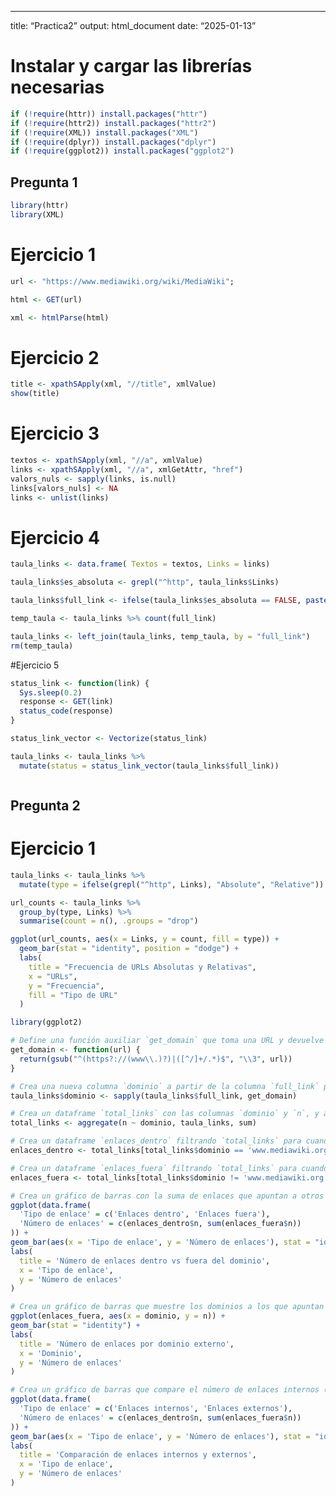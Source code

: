 ------------------------------------------------------------------------

title: "Practica2" output: html_document date: "2025-01-13"

# Instalar y cargar las librerías necesarias

```r
if (!require(httr)) install.packages("httr")
if (!require(httr2)) install.packages("httr2")
if (!require(XML)) install.packages("XML")
if (!require(dplyr)) install.packages("dplyr")
if (!require(ggplot2)) install.packages("ggplot2")
```

## Pregunta 1

```r
library(httr)
library(XML)
```

# Ejercicio 1

```r
url <- "https://www.mediawiki.org/wiki/MediaWiki";

html <- GET(url)

xml <- htmlParse(html)
```

# Ejercicio 2

```r
title <- xpathSApply(xml, "//title", xmlValue)
show(title)
```

# Ejercicio 3

```r
textos <- xpathSApply(xml, "//a", xmlValue)
links <- xpathSApply(xml, "//a", xmlGetAttr, "href")
valors_nuls <- sapply(links, is.null)
links[valors_nuls] <- NA
links <- unlist(links)
```

# Ejercicio 4

```r
taula_links <- data.frame( Textos = textos, Links = links)

taula_links$es_absoluta <- grepl("^http", taula_links$Links)

taula_links$full_link <- ifelse(taula_links$es_absoluta == FALSE, paste0("https://www.mediawiki.org", taula_links$Links), taula_links$Links )

temp_taula <- taula_links %>% count(full_link)

taula_links <- left_join(taula_links, temp_taula, by = "full_link")
rm(temp_taula)

```

#Ejercicio 5

```r

status_link <- function(link) {
  Sys.sleep(0.2)
  response <- GET(link)
  status_code(response)
}

status_link_vector <- Vectorize(status_link)

taula_links <- taula_links %>%
  mutate(status = status_link_vector(taula_links$full_link))



```

## Pregunta 2

# Ejercicio 1

```r

taula_links <- taula_links %>%
  mutate(type = ifelse(grepl("^http", Links), "Absolute", "Relative"))

url_counts <- taula_links %>%
  group_by(type, Links) %>%
  summarise(count = n(), .groups = "drop")

ggplot(url_counts, aes(x = Links, y = count, fill = type)) +
  geom_bar(stat = "identity", position = "dodge") +
  labs(
    title = "Frecuencia de URLs Absolutas y Relativas",
    x = "URLs",
    y = "Frecuencia",
    fill = "Tipo de URL"
  ) 


```

```r
library(ggplot2)

# Define una función auxiliar `get_domain` que toma una URL y devuelve solo el dominio
get_domain <- function(url) {
  return(gsub("^(https?://(www\\.)?)|([^/]+/.*)$", "\\3", url))
}

# Crea una nueva columna `dominio` a partir de la columna `full_link` para extraer solo el dominio
taula_links$dominio <- sapply(taula_links$full_link, get_domain)

# Crea un dataframe `total_links` con las columnas `dominio` y `n`, y agrupa por `dominio` y suma los valores de `n`
total_links <- aggregate(n ~ dominio, taula_links, sum)

# Crea un dataframe `enlaces_dentro` filtrando `total_links` para cuando `dominio` sea 'www.mediawiki.org'
enlaces_dentro <- total_links[total_links$dominio == 'www.mediawiki.org',]

# Crea un dataframe `enlaces_fuera` filtrando `total_links` para cuando `dominio` no sea 'www.mediawiki.org'
enlaces_fuera <- total_links[total_links$dominio != 'www.mediawiki.org',]

# Crea un gráfico de barras con la suma de enlaces que apuntan a otros dominios o servicios (distinto a 'www.mediawiki.org') vs. la suma de los otros enlaces
ggplot(data.frame(
  'Tipo de enlace' = c('Enlaces dentro', 'Enlaces fuera'),
  'Número de enlaces' = c(enlaces_dentro$n, sum(enlaces_fuera$n))
)) +
geom_bar(aes(x = 'Tipo de enlace', y = 'Número de enlaces'), stat = "identity") +
labs(
  title = 'Número de enlaces dentro vs fuera del dominio',
  x = 'Tipo de enlace',
  y = 'Número de enlaces'
)

# Crea un gráfico de barras que muestre los dominios a los que apuntan los enlaces externos, excluyendo 'www.mediawiki.org'
ggplot(enlaces_fuera, aes(x = dominio, y = n)) +
geom_bar(stat = "identity") +
labs(
  title = 'Número de enlaces por dominio externo',
  x = 'Dominio',
  y = 'Número de enlaces'
)

# Crea un gráfico de barras que compare el número de enlaces internos (dentro del dominio) con el número de enlaces externos (fuera del dominio)
ggplot(data.frame(
  'Tipo de enlace' = c('Enlaces internos', 'Enlaces externos'),
  'Número de enlaces' = c(enlaces_dentro$n, sum(enlaces_fuera$n))
)) +
geom_bar(aes(x = 'Tipo de enlace', y = 'Número de enlaces'), stat = "identity") +
labs(
  title = 'Comparación de enlaces internos y externos',
  x = 'Tipo de enlace',
  y = 'Número de enlaces'
)
```


```r

```



